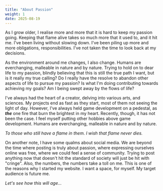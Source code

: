 ```yaml
---
title: "About Passion"
weight: 1
date: 2025-08-19
---
```


As I grow older, I realise more and more that it is hard to keep my passion going. Keeping that flame alive takes so much more that it used to, and it hit me. I've been living without slowing down. I've been piling up more and more obligations, responsibilities. I've not taken the time to look back at my decisions.

As the environment around me changes, I also change. Humans are everchanging, malleable in nature and by nature. Trying to hold on to dear life to my passion, blindly believing that this is still the true path I want, but is it really my true calling? Do I really have the resolve to abandon other aspects of life to pursue my passion? Is what I'm doing contributing towards achieving my goals? Am I being swept away by the flows of life?

I've always had the heart of a creator, delving into various arts, and sciences. My projects end as fast as they start, most of them not seeing the light of day. However, I've always held game development on a pedestal, as _**the**_ one fire that burn the brightest in my heart. Recently, though, it has not been the case. I feel myself putting other hobbies above game development. Humans are everchanging, malleable in nature and by nature.

_To those who still have a flame in them. I wish that flame never dies._

On another note, I have some qualms about social media. We are beyond the time where posting is truly about passion, where expressing ourselves online was free, where we could feel a sense of community. Trying to post anything now that doesn't hit the standard of society will just be hit with "cringe". Also, the numbers, the numbers take a toll on me. This is one of the reasons why I started my website. I want a space, for myself. My target audience is future me.

_Let's see how this will age..._
